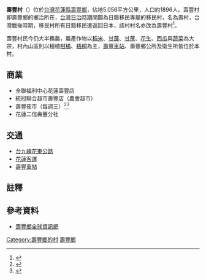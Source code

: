 {{Coord|23.870||N|121.500||E|display=title|region:TW}}
{{Infobox ROC Village or Li
| City/CountyName = 花蓮縣
| DivName         = 壽豐鄉
| Village/LiName  = 壽豐
| Village/Li      = 村
| OldName         = [[花蓮港廳|花蓮港廳]][[花蓮郡|花蓮郡]][[壽庄|壽庄]]壽村
| AreaTotal       = 5.056
| HouseholdTotal  = 770
| PopTotal        = 1896
| YearMonth       = 2020年11月
| Male            = 988
| Female          = 908
| Head            = 楊國亮
| Sub             = 
| Website         = http://www.shoufeng.gov.tw/
| Neighbors       = 
| MapLocation     = 
| Phone           = 03-8652805
| Address         = 壽豐村壽豐路二段180號
}}
'''壽豐村'''（'''{{lang-ami|Ciamengan}}'''）位於[[台灣|台灣]][[花蓮縣|花蓮縣]][[壽豐鄉|壽豐鄉]]，佔地5.056平方公里，人口約1896人。壽豐村即壽豐鄉的鄉治所在，[[台灣日治時期|台灣日治時期]]開闢為日籍移民專屬的移民村，名為壽村，台灣戰後時期，移民村所有日籍移民遣返回日本，該村村名亦改為壽豐村<ref>{{Cite web |url=https://cloud.culture.tw/frontsite/inquiry/emapInquiryAction.do?method=showEmapDetail&indexId=32990 |title=花蓮縣壽豐鄉壽豐社區 文化部 |access-date=2021-08-17 |archive-date=2021-08-17 |archive-url=https://web.archive.org/web/20210817125459/https://cloud.culture.tw/frontsite/inquiry/emapInquiryAction.do?method=showEmapDetail&indexId=32990 |dead-url=no }}</ref>。

壽豐村民今仍大半務農，農產作物以[[稻米|稻米]]、[[甘藷|甘藷]]、[[甘蔗|甘蔗]]、[[花生|花生]]、[[西瓜|西瓜]]與[[蔬菜|蔬菜]]為大宗，村內山區則以種植[[柑橘|柑橘]]、[[梧桐|梧桐]]為主，[[壽豐車站|壽豐車站]]、壽豐鄉公所及衛生所皆位於本村。

== 商業 ==
*全聯福利中心花蓮壽豐店
*統冠聯合超市壽豐店（農會超市）
*壽豐夜市（每週三）<ref>{{Cite web |url=https://www.youtube.com/watch?v=J9sh-Lzyo2Q |title=鄉間奇遇迷你夜市 Hualien Shoufeng Night Market（Wednesday only）花蓮壽豐夜市！全攤位速覽（星期三限定）【4K】／台湾 Taiwan Walking Tour Taiwan Wanderer 台灣亂流散步 |access-date=2021-08-17 |archive-date=2021-08-17 |archive-url=https://web.archive.org/web/20210817140623/https://www.youtube.com/watch?v=J9sh-Lzyo2Q |dead-url=no }}</ref><ref>{{Cite web |url=http://www.ksnews.com.tw/index.php/news/contents_page/0001504498 |title=各鄉鎮流動攤販夜市 13日起陸續微解封 更生日報 |access-date=2021-09-13 |archive-date=2021-09-13 |archive-url=https://web.archive.org/web/20210913024107/http://www.ksnews.com.tw/index.php/news/contents_page/0001504498 |dead-url=no }}</ref>
*花蓮二信壽豐分社

== 交通 ==
*[[台九線|台九線]][[花東公路|花東公路]]
*[[花蓮客運|花蓮客運]]
*[[壽豐車站|壽豐車站]]

== 註釋 ==
{{reflist}}

==參考資料==
*[http://www.shoufeng.gov.tw/village/index.aspx 壽豐鄉全球資訊網]{{dead link|date=2017年12月 |bot=InternetArchiveBot |fix-attempted=yes }}

{{花蓮縣壽豐鄉行政區劃}}

[[Category:壽豐鄉的村|Category:壽豐鄉的村]]
[[Category:壽豐鄉|]]